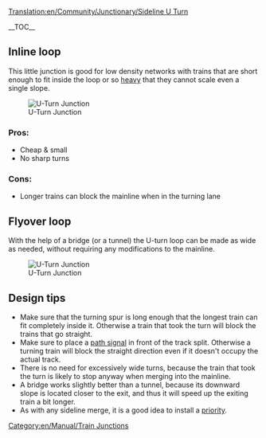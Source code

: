 [[Translation:en/Community/Junctionary/Sideline U Turn]]

{{en/Community/Junctionary/Navigation}}

__TOC__


== Inline loop ==

This little junction is good for low density networks with trains that are short enough to fit inside the loop or so [[en/Archive/Manual/Settings/Advanced Settings/Vehicles#weight-multiplier-for-freight-to-simulate-heavy-trains|heavy]] that they cannot scale even a single slope.

[[File:en/Community/Junctionary/Mainline u turn.png|center|frame|U-Turn Junction]]

===Pros:===
*Cheap & small
*No sharp turns

===Cons:===
*Longer trains can block the mainline when in the turning lane

== Flyover loop ==

With the help of a bridge (or a tunnel) the U-turn loop can be made as wide as needed, without requiring any modifications to the mainline. 

[[File:en/Community/Junctionary/Flyover-loop.png|center|frame|U-Turn Junction]]

== Design tips ==
* Make sure that the turning spur is long enough that the longest train can fit completely inside it. Otherwise a train that took the turn will block the trains that go straight.
* Make sure to place a [[en/Manual/Signals#path-signals|path signal]] in front of the track split. Otherwise a turning train will block the straight direction even if it doesn't occupy the actual track. 
* There is no need for excessively wide turns, because the train that took the turn is likely to stop anyway when merging into the mainline.
* A bridge works slightly better than a tunnel, because its downward slope is located closer to the exit, and thus it will speed up the exiting train a bit longer.
* As with any sideline merge, it is a good idea to install a [[en/Community/Junctionary/Priority Merge|priority]].

[[Category:en/Manual/Train Junctions]]